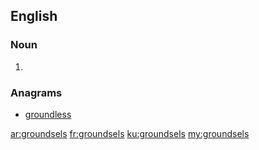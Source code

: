 ==English==

===Noun===
{{head|en|plural}}

# {{plural of|groundsel|lang=en}}

===Anagrams===
* [[groundless#English|groundless]]

[[ar:groundsels]]
[[fr:groundsels]]
[[ku:groundsels]]
[[my:groundsels]]
